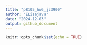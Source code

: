 ```yaml
---
title: "p8105_hw6_jz3900"
author: "ELisajava"
date: "2024-12-03"
output: github_document
---
```


```r
knitr::opts_chunk$set(echo = TRUE)
```

